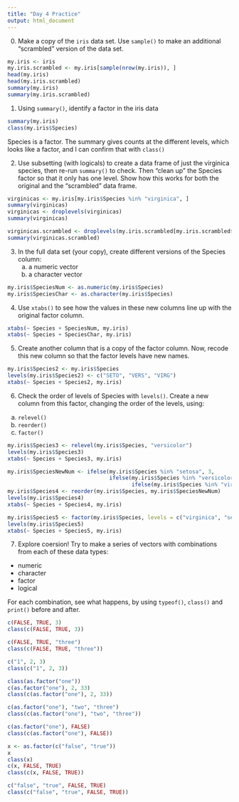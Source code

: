 ```yaml
---
title: "Day 4 Practice"
output: html_document
---
```


0. Make a copy of the `iris` data set.  Use `sample()` to make an additional "scrambled" version of the data set. 

```r
my.iris <- iris
my.iris.scrambled <- my.iris[sample(nrow(my.iris)), ]
head(my.iris)
head(my.iris.scrambled)
summary(my.iris)
summary(my.iris.scrambled)

```

1. Using `summary()`, identify a factor in the iris data

```r
summary(my.iris)
class(my.iris$Species)

```

Species is a factor. The summary gives counts at the different levels, which looks like a factor, and I can confirm that with `class()`

2. Use subsetting (with logicals) to create a data frame of just the virginica species, then re-run `summary()` to check. Then "clean up" the Species factor so that it only has one level. Show how this works for both the original and the "scrambled" data frame.

```r
virginicas <- my.iris[my.iris$Species %in% "virginica", ]
summary(virginicas)
virginicas <- droplevels(virginicas)
summary(virginicas)

virginicas.scrambled <- droplevels(my.iris.scrambled[my.iris.scrambled$Species %in% "virginica", ])
summary(virginicas.scrambled)
```

3. In the full data set (your copy), create different versions of the Species column:
   a. a numeric vector
   b. a character vector
   
```r
my.iris$SpeciesNum <- as.numeric(my.iris$Species)
my.iris$SpeciesChar <- as.character(my.iris$Species)
```

4. Use `xtabs()` to see how the values in these new columns line up with the original factor column.

```r
xtabs(~ Species + SpeciesNum, my.iris)
xtabs(~ Species + SpeciesChar, my.iris)
```

5. Create another column that is a copy of the factor column. Now, recode this new column so that the factor levels have new names. 

```r
my.iris$Species2 <- my.iris$Species
levels(my.iris$Species2) <- c("SETO", "VERS", "VIRG")
xtabs(~ Species + Species2, my.iris)
```

6. Check the order of levels of Species with `levels()`. Create a new column from this factor, changing the order of the levels, using:
  a. `relevel()`
  b. `reorder()`
  c. `factor()`

```r
my.iris$Species3 <- relevel(my.iris$Species, "versicolor")
levels(my.iris$Species3)
xtabs(~ Species + Species3, my.iris)

my.iris$SpeciesNewNum <- ifelse(my.iris$Species %in% "setosa", 3, 
                                ifelse(my.iris$Species %in% "versicolor", 1,
                                       ifelse(my.iris$Species %in% "virginica", 2, NA)))
my.iris$Species4 <- reorder(my.iris$Species, my.iris$SpeciesNewNum)
levels(my.iris$Species4)
xtabs(~ Species + Species4, my.iris)

my.iris$Species5 <- factor(my.iris$Species, levels = c("virginica", "setosa", "versicolor"))
levels(my.iris$Species5)
xtabs(~ Species + Species5, my.iris)

```

7. Explore coersion! Try to make a series of vectors with combinations from each of these data types:
  - numeric
  - character
  - factor
  - logical

For each combination, see what happens, by using `typeof()`, `class()` and `print()` before and after.

```r
c(FALSE, TRUE, 3)
class(c(FALSE, TRUE, 3))

c(FALSE, TRUE, "three")
class(c(FALSE, TRUE, "three"))

c("1", 2, 3)
class(c("1", 2, 3))

class(as.factor("one"))
c(as.factor("one"), 2, 33)
class(c(as.factor("one"), 2, 33))

c(as.factor("one"), "two", "three")
class(c(as.factor("one"), "two", "three"))

c(as.factor("one"), FALSE)
class(c(as.factor("one"), FALSE))

x <- as.factor(c("false", "true"))
x
class(x)
c(x, FALSE, TRUE)
class(c(x, FALSE, TRUE))

c("false", "true", FALSE, TRUE)
class(c("false", "true", FALSE, TRUE))

```

